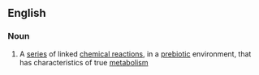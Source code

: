 ==English==

===Noun===
{{en-noun|-}}

# {{label|en|chemistry}} A [[series]] of linked [[chemical reaction]]s, in a [[prebiotic]] environment, that has characteristics of true [[metabolism]]